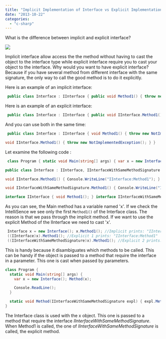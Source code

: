 ```yaml
---
title: "Implicit Implementation of Interface vs Explicit Implementation of Interface"
date: "2013-10-22"
categories: 
  - "c-sharp"
---
```


What is the difference between implicit and explicit interface?

![](images/ImplicitExplicitInterface-400x228.png)

Implicit interface allow access the the method without having to cast the object to the interface type while explicit interface require you to cast your object to the interface. Why would you want to have explicit interface? Because if you have several method from different interface with the same signature, the only way to call the good method is to do it explicitly.

Here is an example of an implicit interface: 

```csharp
 public class Interface : IInterface { public void Method1() { throw new NotImplementedException(); } } 
```

Here is an example of an explicit interface: 
```csharp
 public class Interface : IInterface { public void IInterface.Method1() { throw new NotImplementedException(); } } 
```

And you can use both in the same time: 
```csharp
 public class Interface : IInterface { void Method1() { throw new NotImplementedException(); }

void IInterface.Method1() { throw new NotImplementedException(); } } 
```

Let examine the following code :


```csharp
 class Program { static void Main(string[] args) { var x = new Interface(); x.Method1(); Console.ReadLine(); } }

public class Interface : IInterface, IInterfaceWithSameMethodSignature { public void Method1() { Console.WriteLine("IInterface:Method1 Implicit"); }

void IInterface.Method1() { Console.WriteLine("IInterface:Method1"); }

void IInterfaceWithSameMethodSignature.Method1() { Console.WriteLine("IInterfaceWithSameMethodSignature:Method1"); } }

interface IInterface { void Method1(); } interface IInterfaceWithSameMethodSignature { void Method1(); } 
```

As you can see, the Main method has a variable named 'x'. If we check the IntelliSence we see only the first `Method1()` of the Interface class. The reason is that we pass through the implicit method. If we want to use the explicit Method of the IInterface we need to cast 'x'. 

```csharp
 Interface x = new Interface(); x.Method1(); //Implicit prints: "IInterface:Method1 Implicit" 
 ((IInterface)x).Method1(); //Explicit 1 prints: "IInterface:Method1" 
 ((IInterfaceWithSameMethodSignature)x).Method1(); //Explicit 2 prints: "IInterfaceWithSameMethodSignature:Method1" 
```

This is handy because it disambiguates which methods to be called. This can be handy if the object is passed to a method that require the interface in a parameter. This one is cast when passed by parameters.


```csharp
class Program { 
  static void Main(string[] args) { 
    var x = new Interface(); Method(x);

    Console.ReadLine(); 
  }

  static void Method(IInterfaceWithSameMethodSignature expl) { expl.Method1(); } 
} 
``` 

The Interface class is used with the x object. This one is passed to a method that require the interface _IInterfaceWithSameMethodSignature_. When Method1 is called, the one of _IInterfaceWithSameMethodSignature_ is called, the explicit method.
